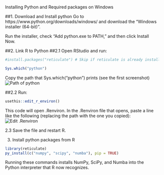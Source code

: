 Installing Python and Required packages on Windows

##1. Download and Install python
Go to https://www.python.org/downloads/windows/ and download the “Windows installer (64-bit)”.

Run the installer, check “Add python.exe to PATH,” and then click Install Now.

##2. Link R to Python
##2.1 Open RStudio and run:
``` r
#install.packages("reticulate") # Skip if reticulate is already installed

Sys.which("python")
```
Copy the path that Sys.which("python") prints (see the first screenshot)
![Path of python](imag1.png)

##2.2 Run:
``` r
usethis::edit_r_environ()
```
This code will open .Renviron. In the .Renviron file that opens, paste a line like the following (replacing the path with the one you copied):
![Edit .Renviron](imag2.png)

2.3 Save the file and restart R.


3. Install python packages from R
``` r
library(reticulate)
py_install(c("numpy", "scipy", "numba"), pip = TRUE)
```
Running these commands installs NumPy, SciPy, and Numba into the Python interpreter that R now recognizes.
